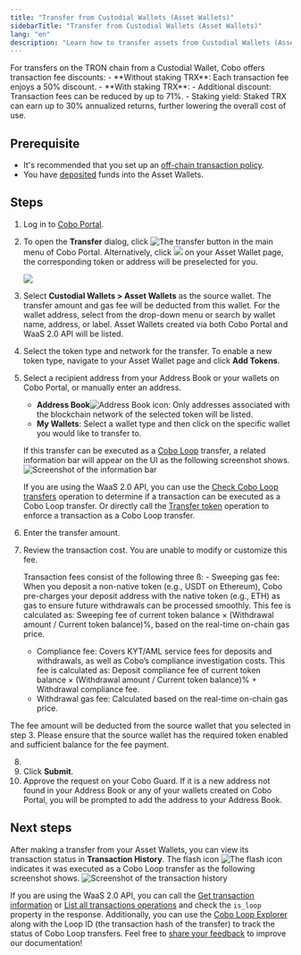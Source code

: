```yaml
---
title: "Transfer from Custodial Wallets (Asset Wallets)"
sidebarTitle: "Transfer from Custodial Wallets (Asset Wallets)"
lang: "en"
description: "Learn how to transfer assets from Custodial Wallets (Asset Wallets) in Cobo Portal, ensuring secure and efficient asset management."
---
```



<Info>  
For transfers on the TRON chain from a Custodial Wallet, Cobo offers transaction fee discounts:  
- **Without staking TRX**: Each transaction fee enjoys a 50% discount.  
- **With staking TRX**:  
  - Additional discount: Transaction fees can be reduced by up to 71%.  
  - Staking yield: Staked TRX can earn up to 30% annualized returns, further lowering the overall cost of use. 
</Info>  

## Prerequisite

- It's recommended that you set up an [off-chain transaction policy](/en/portal/risk-controls/off-chain-tx-set-transfer).
- You have [deposited](/en/portal/custodial-wallets/asset-wallets/transfers) funds into the Asset Wallets.

## Steps

1. Log in to [Cobo Portal](https://portal.cobo.com/login).

2. To open the **Transfer** dialog, click <img src="/en/images/transfers/transfer-button.svg" className="icon" alt="The transfer button" /> in the main menu of Cobo Portal. Alternatively, click <img src="/en/images/custodial-wallet/withdraw-icon.png" className="icon"/> on your Asset Wallet page, the corresponding token or address will be preselected for you.

    <img src="/en/images/transfers/transfer-button-location.png" className="screenshot_modal"/>

3. Select **Custodial Wallets > Asset Wallets** as the source wallet. The transfer amount and gas fee will be deducted from this wallet. For the wallet address, select from the drop-down menu or search by wallet name, address, or label. Asset Wallets created via both Cobo Portal and WaaS 2.0 API will be listed.

4. Select the token type and network for the transfer. To enable a new token type, navigate to your Asset Wallet page and click **Add Tokens**.

5. Select a recipient address from your Address Book or your wallets on Cobo Portal, or manually enter an address.
    
    - **Address Book**<img src="/en/images/common/icon_address_book.svg" className="icon" alt="Address Book icon" />: Only addresses associated with the blockchain network of the selected token will be listed.
    - **My Wallets**: Select a wallet type and then click on the specific wallet you would like to transfer to.

    If this transfer can be executed as a [Cobo Loop](/en/portal/custodial-wallets/asset-wallets/cobo-loop) transfer, a related information bar will appear on the UI as the following screenshot shows.
    <img src="/en/images/transfers/loop_info_bar.png" className="screenshot_modal" alt="Screenshot of the information bar" />

    <Info>If you are using the WaaS 2.0 API, you can use the [Check Cobo Loop transfers](https://www.cobo.com/developers/v2/api-references/transactions/check-loop-transfers) operation to determine if a transaction can be executed as a Cobo Loop transfer. Or directly call the [Transfer token](https://www.cobo.com/developers/v2/api-references/transactions/transfer-token) operation to enforce a transaction as a Cobo Loop transfer.</Info>

6. Enter the transfer amount.
7. Review the transaction cost. You are unable to modify or customize this fee. 

    Transaction fees consist of the following three ß:
        - Sweeping gas fee: When you deposit a non-native token (e.g., USDT on Ethereum), Cobo pre-charges your deposit address with the native token (e.g., ETH) as gas to ensure future withdrawals can be processed smoothly. This fee is calculated as: Sweeping fee of current token balance × (Withdrawal amount / Current token balance)%, based on the real-time on-chain gas price.
	- Compliance fee: Covers KYT/AML service fees for deposits and withdrawals, as well as Cobo’s compliance investigation costs. This fee is calculated as: Deposit compliance fee of current token balance × (Withdrawal amount / Current token balance)% + Withdrawal compliance fee.
	- Withdrawal gas fee: Calculated based on the real-time on-chain gas price.

The fee amount will be deducted from the source wallet that you selected in step 3. Please ensure that the source wallet has the required token enabled and sufficient balance for the fee payment.

8. <MySnippet />
9. Click **Submit**.
10. Approve the request on your Cobo Guard. If it is a new address not found in your Address Book or any of your wallets created on Cobo Portal, you will be prompted to add the address to your Address Book.

## Next steps

After making a transfer from your Asset Wallets, you can view its transaction status in **Transaction History**. The flash icon <img src="/en/images/custodial-wallet/icon_loop.png" className="icon" alt="The flash icon" /> indicates it was executed as a Cobo Loop transfer as the following screenshot shows.
<img src="/en/images/transfers/loop_history.png" className="screenshot_full_screen" alt="Screenshot of the transaction history" />

If you are using the WaaS 2.0 API, you can call the [Get transaction information](https://www.cobo.com/developers/v2/api-references/transactions/get-transaction-information) or [List all transactions operations](https://www.cobo.com/developers/v2/api-references/transactions/list-all-transactions) and check the `is_loop` property in the response. 
Additionally, you can use the [Cobo Loop Explorer](https://loop.top/) along with the Loop ID (the transaction hash of the transfer) to track the status of Cobo Loop transfers.
<Tip>Feel free to [share your feedback](https://forms.zohopublic.com/cobo/form/DocumentFeedbackForm/formperma/QvLOhxJv1_JMsJ-1dleZ8Itb_7rzN-LtgvsDdxosoVI?referrername=manuals) to improve our documentation!</Tip>